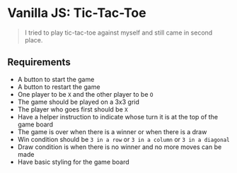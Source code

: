 
# Vanilla JS: Tic-Tac-Toe

> I tried to play tic-tac-toe against myself and still came in second place.

## Requirements

- A button to start the game
- A button to restart the game
- One player to be `X`  and the other player to be `O` 
- The game should be played on a 3x3 grid
- The player who goes first should be `X` 
- Have a helper instruction to indicate whose turn it is at the top of the game board
- The game is over when there is a winner or when there is a draw
- Win condition should be `3 in a row`  or `3 in a column`  or `3 in a diagonal` 
- Draw condition is when there is no winner and no more moves can be made
- Have basic styling for the game board